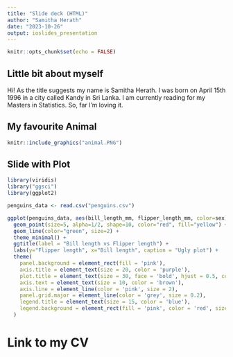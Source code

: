 ```yaml
---
title: "Slide deck (HTML)"
author: "Samitha Herath"
date: "2023-10-26"
output: ioslides_presentation
---
```


```r
knitr::opts_chunk$set(echo = FALSE)
```

## Little bit about myself

Hi!
As the title suggests my name is Samitha Herath. I was born on April 15th 1996 in a city called Kandy in Sri Lanka. I am currently reading for my Masters in Statistics. So, far I'm loving it.

## My favourite Animal

```r
knitr::include_graphics("animal.PNG")

```

## Slide with Plot 

```r
library(viridis)
library("ggsci")
library(ggplot2)

penguins_data <- read.csv("penguins.csv")

ggplot(penguins_data, aes(bill_length_mm, flipper_length_mm, color=sex))+
  geom_point(size=5, alpha=1/2, shape=10, color="red", fill="yellow") +
  geom_line(color="green", size=2) +
  theme_minimal() +
  ggtitle(label = "Bill length vs Flipper length") +
  labs(y="Flipper length", x="Bill length", caption = "Ugly plot") +
  theme(
    panel.background = element_rect(fill = 'pink'),
    axis.title = element_text(size = 20, color = 'purple'),
    plot.title = element_text(size = 30, face = 'bold', hjust = 0.5, color = 'orange'),
    axis.text = element_text(size = 10, color = 'brown'),
    axis.line = element_line(color = 'pink', size = 2),
    panel.grid.major = element_line(color = 'grey', size = 0.2),
    legend.title = element_text(size = 15, color = 'blue'),
    legend.background = element_rect(fill = 'pink', color = 'red', size = 2)
  )

```


# Link to my CV

```r

```
